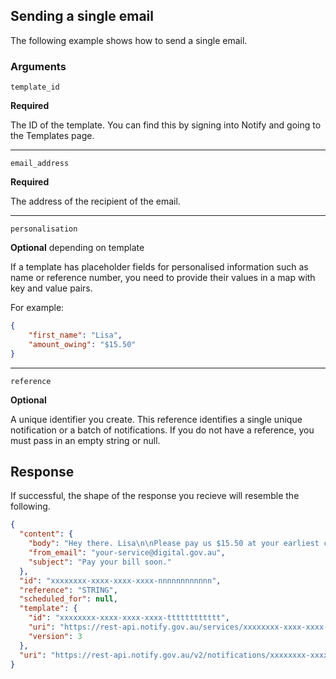 


## Sending a single email

The following example shows how to send a single email.

<Examples path="sending-emails" />

### Arguments

`template_id`

**Required**

The ID of the template. You can find this by signing into Notify and
going to the Templates page.

---


`email_address`

**Required**

The address of the recipient of the email.

---


`personalisation`

**Optional** depending on template

If a template has placeholder fields for personalised information such as name
or reference number, you need to provide their values in a map with key
and value pairs.

For example:

```json
{
    "first_name": "Lisa",
    "amount_owing": "$15.50"
}
```

---

`reference`

**Optional**

A unique identifier you create. This reference identifies a single unique notification or a batch of notifications. If you do not have a reference, you must pass in an empty string or null.

## Response

If successful, the shape of the response you recieve will resemble the
following.


```json
{
  "content": {
    "body": "Hey there. Lisa\n\nPlease pay us $15.50 at your earliest convenience.\n", 
    "from_email": "your-service@digital.gov.au", 
    "subject": "Pay your bill soon."
  }, 
  "id": "xxxxxxxx-xxxx-xxxx-xxxx-nnnnnnnnnnnn",
  "reference": "STRING", 
  "scheduled_for": null, 
  "template": {
    "id": "xxxxxxxx-xxxx-xxxx-xxxx-tttttttttttt",
    "uri": "https://rest-api.notify.gov.au/services/xxxxxxxx-xxxx-xxxx-xxxx-ssssssssssss/templates/xxxxxxxx-xxxx-xxxx-xxxx-tttttttttttt",
    "version": 3
  }, 
  "uri": "https://rest-api.notify.gov.au/v2/notifications/xxxxxxxx-xxxx-xxxx-xxxx-nnnnnnnnnnnn"
}
```
